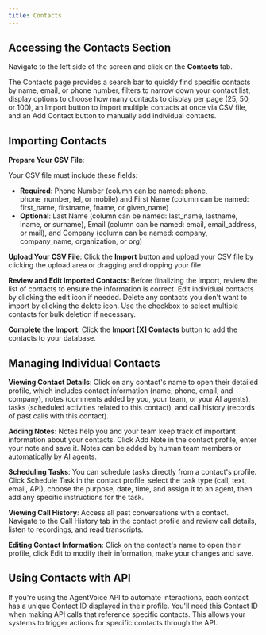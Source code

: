 ```yaml
---
title: Contacts
---
```


## Accessing the Contacts Section

Navigate to the left side of the screen and click on the **Contacts** tab.

The Contacts page provides a search bar to quickly find specific contacts by name, email, or phone number, filters to narrow down your contact list, display options to choose how many contacts to display per page (25, 50, or 100), an Import button to import multiple contacts at once via CSV file, and an Add Contact button to manually add individual contacts.

## Importing Contacts

**Prepare Your CSV File**:

Your CSV file must include these fields:

* **Required**: Phone Number (column can be named: phone, phone\_number, tel, or mobile) and First Name (column can be named: first\_name, firstname, fname, or given\_name)  
* **Optional**: Last Name (column can be named: last\_name, lastname, lname, or surname), Email (column can be named: email, email\_address, or mail), and Company (column can be named: company, company\_name, organization, or org)

**Upload Your CSV File**: Click the **Import** button and upload your CSV file by clicking the upload area or dragging and dropping your file.

**Review and Edit Imported Contacts**: Before finalizing the import, review the list of contacts to ensure the information is correct. Edit individual contacts by clicking the edit icon if needed. Delete any contacts you don't want to import by clicking the delete icon. Use the checkbox to select multiple contacts for bulk deletion if necessary.

**Complete the Import**: Click the **Import \[X\] Contacts** button to add the contacts to your database.

## Managing Individual Contacts

**Viewing Contact Details**: Click on any contact's name to open their detailed profile, which includes contact information (name, phone, email, and company), notes (comments added by you, your team, or your AI agents), tasks (scheduled activities related to this contact), and call history (records of past calls with this contact).

**Adding Notes**: Notes help you and your team keep track of important information about your contacts. Click Add Note in the contact profile, enter your note and save it. Notes can be added by human team members or automatically by AI agents.

**Scheduling Tasks**: You can schedule tasks directly from a contact's profile. Click Schedule Task in the contact profile, select the task type (call, text, email, API), choose the purpose, date, time, and assign it to an agent, then add any specific instructions for the task.

**Viewing Call History**: Access all past conversations with a contact. Navigate to the Call History tab in the contact profile and review call details, listen to recordings, and read transcripts.

**Editing Contact Information**: Click on the contact's name to open their profile, click Edit to modify their information, make your changes and save.

## Using Contacts with API

If you're using the AgentVoice API to automate interactions, each contact has a unique Contact ID displayed in their profile. You'll need this Contact ID when making API calls that reference specific contacts. This allows your systems to trigger actions for specific contacts through the API.